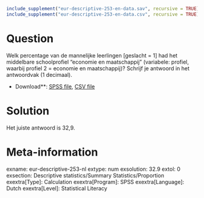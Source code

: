 ```r
include_supplement("eur-descriptive-253-en-data.sav", recursive = TRUE)
include_supplement("eur-descriptive-253-en-data.csv", recursive = TRUE)
```

Question
========
Welk percentage van de mannelijke leerlingen [geslacht = 1] had het middelbare schoolprofiel "economie en maatschappij" (variabele: profiel, waarbij profiel 2 = economie en maatschappij)? Schrijf je antwoord in het antwoordvak (1 decimaal).

* Download**: [SPSS file](eur-descriptive-253-en-data.sav), [CSV file](eur-descriptive-253-en-data.csv)


Solution
========
Het juiste antwoord is 32,9.

Meta-information
================
exname: eur-descriptive-253-nl
extype: num
exsolution: 32.9
extol: 0
exsection: Descriptive statistics/Summary Statistics/Proportion
exextra[Type]: Calculation
exextra[Program]: SPSS
exextra[Language]: Dutch
exextra[Level]: Statistical Literacy
